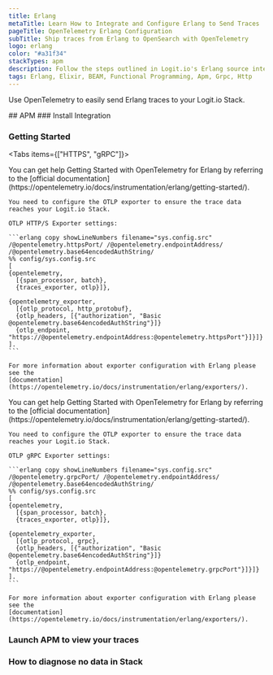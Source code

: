 ```yaml
---
title: Erlang
metaTitle: Learn How to Integrate and Configure Erlang to Send Traces
pageTitle: OpenTelemetry Erlang Configuration
subTitle: Ship traces from Erlang to OpenSearch with OpenTelemetry
logo: erlang
color: "#a31f34"
stackTypes: apm
description: Follow the steps outlined in Logit.io's Erlang source integrations to ship traces from Erlang to OpenSearch with OpenTelemetry.
tags: Erlang, Elixir, BEAM, Functional Programming, Apm, Grpc, Http
---
```


Use OpenTelemetry to easily send Erlang traces to your Logit.io Stack.

<Steps>
  ## APM
  ### Install Integration
  <InstallIntegration/>

  ### Getting Started

  <Tabs items={["HTTPS", "gRPC"]}>
  
  <Tab>
    You can get help Getting Started with OpenTelemetry for Erlang by referring to the 
    [official documentation](https://opentelemetry.io/docs/instrumentation/erlang/getting-started/). 
    
    You need to configure the OTLP exporter to ensure the trace data reaches your Logit.io Stack.
    
    OTLP HTTP/S Exporter settings:

    ```erlang copy showLineNumbers filename="sys.config.src" /@opentelemetry.httpsPort/ /@opentelemetry.endpointAddress/ /@opentelemetry.base64encodedAuthString/
    %% config/sys.config.src
    [
    {opentelemetry,
      [{span_processor, batch},
      {traces_exporter, otlp}]},

    {opentelemetry_exporter,
      [{otlp_protocol, http_protobuf},
      {otlp_headers, [{"authorization", "Basic @opentelemetry.base64encodedAuthString"}]}
      {otlp_endpoint, "https://@opentelemetry.endpointAddress:@opentelemetry.httpsPort"}]}]}
    ].
    ```

    For more information about exporter configuration with Erlang please see the 
    [documentation](https://opentelemetry.io/docs/instrumentation/erlang/exporters/).
  </Tab>

  <Tab>
    You can get help Getting Started with OpenTelemetry for Erlang by referring to the 
    [official documentation](https://opentelemetry.io/docs/instrumentation/erlang/getting-started/). 
    
    You need to configure the OTLP exporter to ensure the trace data reaches your Logit.io Stack.
    
    OTLP gRPC Exporter settings:

    ```erlang copy showLineNumbers filename="sys.config.src" /@opentelemetry.grpcPort/ /@opentelemetry.endpointAddress/ /@opentelemetry.base64encodedAuthString/
    %% config/sys.config.src
    [
    {opentelemetry,
      [{span_processor, batch},
      {traces_exporter, otlp}]},

    {opentelemetry_exporter,
      [{otlp_protocol, grpc},
      {otlp_headers, [{"authorization", "Basic @opentelemetry.base64encodedAuthString"}]}
      {otlp_endpoint, "https://@opentelemetry.endpointAddress:@opentelemetry.grpcPort"}]}]}
    ].
    ```

    For more information about exporter configuration with Erlang please see the 
    [documentation](https://opentelemetry.io/docs/instrumentation/erlang/exporters/).
  </Tab>

  </Tabs>

  ### Launch APM to view your traces

  <LaunchVisualizer type="apm" />

  ### How to diagnose no data in Stack

  <DiagnoseNoData />
</Steps>